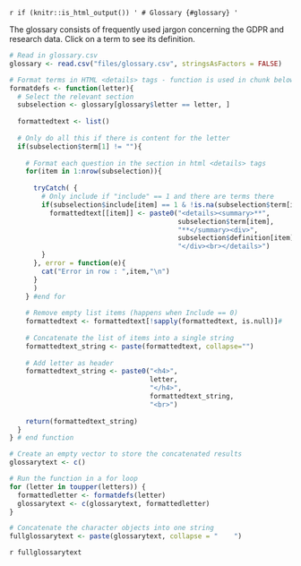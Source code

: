 `r if (knitr::is_html_output()) '
# Glossary {#glossary}
'`

<!-- If you wish to correct existing or add new terms, please edit the
glossary.csv file which is located in the files folder of the repository -->

The glossary consists of frequently used jargon concerning the GDPR and 
research data. Click on a term to see its definition.


```{r formatdefinitions, echo=FALSE}
# Read in glossary.csv
glossary <- read.csv("files/glossary.csv", stringsAsFactors = FALSE)

# Format terms in HTML <details> tags - function is used in chunk below
formatdefs <- function(letter){
  # Select the relevant section
  subselection <- glossary[glossary$letter == letter, ]
  
  formattedtext <- list()
  
  # Only do all this if there is content for the letter
  if(subselection$term[1] != ""){
    
    # Format each question in the section in html <details> tags
    for(item in 1:nrow(subselection)){
      
      tryCatch( { 
        # Only include if "include" == 1 and there are terms there
        if(subselection$include[item] == 1 & !is.na(subselection$term[item]) & !is.na(subselection$include[item])){
          formattedtext[[item]] <- paste0("<details><summary>**",
                                          subselection$term[item],
                                          "**</summary><div>",
                                          subselection$definition[item],
                                          "</div><br></details>")
        }
      }, error = function(e){
        cat("Error in row : ",item,"\n")
      }
      )
    } #end for
    
    # Remove empty list items (happens when Include == 0)
    formattedtext <- formattedtext[!sapply(formattedtext, is.null)]#
    
    # Concatenate the list of items into a single string
    formattedtext_string <- paste(formattedtext, collapse="")
    
    # Add letter as header
    formattedtext_string <- paste0("<h4>", 
                                   letter,
                                   "</h4>",
                                   formattedtext_string,
                                   "<br>")
    
    return(formattedtext_string)
  }
} # end function
```

```{r createglossarytext, message=FALSE,warning=FALSE, echo=FALSE}
# Create an empty vector to store the concatenated results
glossarytext <- c()

# Run the function in a for loop
for (letter in toupper(letters)) {
  formattedletter <- formatdefs(letter)
  glossarytext <- c(glossarytext, formattedletter)
}

# Concatenate the character objects into one string
fullglossarytext <- paste(glossarytext, collapse = "    ")
```

`r fullglossarytext`